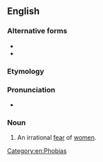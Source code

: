 ==English==

===Alternative forms===
* {{l|en|gynæcophobia}}
* {{l|en|gynecophobia}}

===Etymology===
{{confix|en|gynaeco|phobia}}

===Pronunciation===
* {{IPA|en|/ɡaɪnɪkəˈfəʊbɪə/}}

===Noun===
{{en-noun|-}}

# {{lb|en|psychology}} An irrational [[fear]] of [[women]].

[[Category:en:Phobias]]